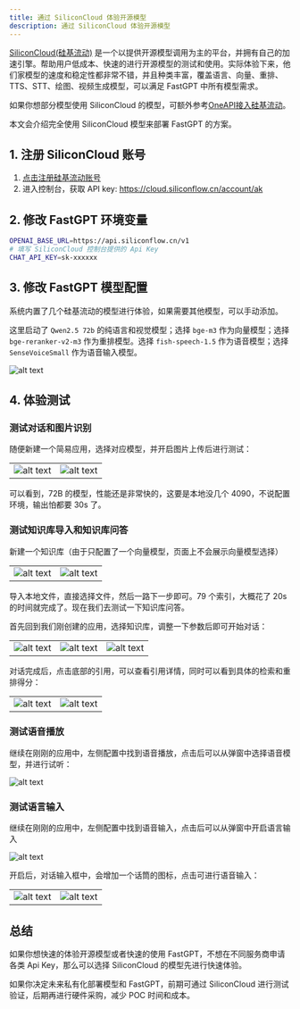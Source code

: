 ```yaml
---
title: 通过 SiliconCloud 体验开源模型
description: 通过 SiliconCloud 体验开源模型
---
```


[SiliconCloud(硅基流动)](https://cloud.siliconflow.cn/i/TR9Ym0c4) 是一个以提供开源模型调用为主的平台，并拥有自己的加速引擎。帮助用户低成本、快速的进行开源模型的测试和使用。实际体验下来，他们家模型的速度和稳定性都非常不错，并且种类丰富，覆盖语言、向量、重排、TTS、STT、绘图、视频生成模型，可以满足 FastGPT 中所有模型需求。

如果你想部分模型使用 SiliconCloud 的模型，可额外参考[OneAPI接入硅基流动](/docs/introduction/development/modelconfig/one-api/#硅基流动--开源模型大合集)。

本文会介绍完全使用 SiliconCloud 模型来部署 FastGPT 的方案。

## 1. 注册 SiliconCloud 账号

1. [点击注册硅基流动账号](https://cloud.siliconflow.cn/i/TR9Ym0c4)
2. 进入控制台，获取 API key: https://cloud.siliconflow.cn/account/ak

## 2. 修改 FastGPT 环境变量

```bash
OPENAI_BASE_URL=https://api.siliconflow.cn/v1
# 填写 SiliconCloud 控制台提供的 Api Key
CHAT_API_KEY=sk-xxxxxx
```

## 3. 修改 FastGPT 模型配置

系统内置了几个硅基流动的模型进行体验，如果需要其他模型，可以手动添加。

这里启动了 `Qwen2.5 72b` 的纯语言和视觉模型；选择 `bge-m3` 作为向量模型；选择 `bge-reranker-v2-m3` 作为重排模型。选择 `fish-speech-1.5` 作为语音模型；选择 `SenseVoiceSmall` 作为语音输入模型。

![alt text](/imgs/image-104.png)

## 4. 体验测试

### 测试对话和图片识别

随便新建一个简易应用，选择对应模型，并开启图片上传后进行测试：

|                                 |                                 |
| ------------------------------- | ------------------------------- |
| ![alt text](/imgs/image-68.png) | ![alt text](/imgs/image-70.png) |

可以看到，72B 的模型，性能还是非常快的，这要是本地没几个 4090，不说配置环境，输出怕都要 30s 了。

### 测试知识库导入和知识库问答

新建一个知识库（由于只配置了一个向量模型，页面上不会展示向量模型选择）

|                                 |                                 |
| ------------------------------- | ------------------------------- |
| ![alt text](/imgs/image-72.png) | ![alt text](/imgs/image-71.png) |

导入本地文件，直接选择文件，然后一路下一步即可。79 个索引，大概花了 20s 的时间就完成了。现在我们去测试一下知识库问答。

首先回到我们刚创建的应用，选择知识库，调整一下参数后即可开始对话：

|                                 |                                 |                                 |
| ------------------------------- | ------------------------------- | ------------------------------- |
| ![alt text](/imgs/image-73.png) | ![alt text](/imgs/image-75.png) | ![alt text](/imgs/image-76.png) |

对话完成后，点击底部的引用，可以查看引用详情，同时可以看到具体的检索和重排得分：

|                                 |                                 |
| ------------------------------- | ------------------------------- |
| ![alt text](/imgs/image-77.png) | ![alt text](/imgs/image-78.png) |

### 测试语音播放

继续在刚刚的应用中，左侧配置中找到语音播放，点击后可以从弹窗中选择语音模型，并进行试听：

![alt text](/imgs/image-79.png)

### 测试语言输入

继续在刚刚的应用中，左侧配置中找到语音输入，点击后可以从弹窗中开启语言输入

![alt text](/imgs/image-80.png)

开启后，对话输入框中，会增加一个话筒的图标，点击可进行语音输入：

|                                 |                                 |
| ------------------------------- | ------------------------------- |
| ![alt text](/imgs/image-81.png) | ![alt text](/imgs/image-82.png) |

## 总结

如果你想快速的体验开源模型或者快速的使用 FastGPT，不想在不同服务商申请各类 Api Key，那么可以选择 SiliconCloud 的模型先进行快速体验。

如果你决定未来私有化部署模型和 FastGPT，前期可通过 SiliconCloud 进行测试验证，后期再进行硬件采购，减少 POC 时间和成本。
